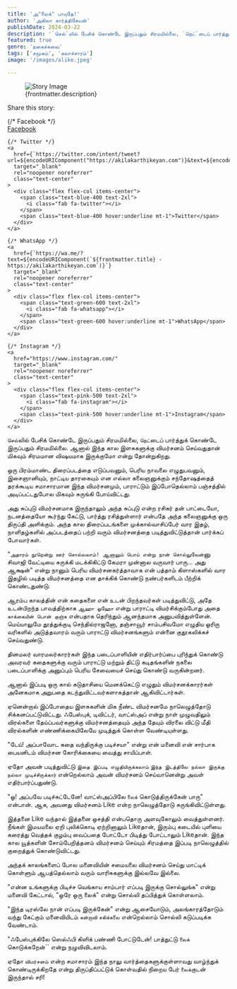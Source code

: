 ```yaml
---
title: 'அ"லைக்" பாயுதே!'
author: 'அகிலா கார்த்திகேயன்'
publishDate: 2024-03-22
description: '`செல்`லில் பேசிக் கொண்டே இருப்பதும் சிரமமில்லை, `நெட்`டைப் பார்த்துக் கொண்டே இருப்பதும் சிரமமில்லை...'
featured: true
genre: 'நகைச்சுவை'
tags: ['சமூகம்', 'கலாச்சாரம்']
image: '/images/alike.jpeg'

---
```

<figure>
  <img src={frontmatter.image} alt="Story Image" class="w-full rounded-lg shadow-lg" />
  <figcaption class="text-gray-600 text-sm mt-2">{frontmatter.description}</figcaption>
</figure>
<div class="mt-6">
  <p class="text-lg font-bold">Share this story:</p>
  <div class="flex space-x-6 justify-start mt-4">
    {/* Facebook */}
    <a
      href={`https://www.facebook.com/sharer/sharer.php?u=${encodeURIComponent("https://akilakarthikeyan.com")}`}
      target="_blank"
      rel="noopener noreferrer"
      class="text-center"
    >
      <div class="flex flex-col items-center">
        <span class="text-blue-600 text-2xl">
          <i class="fab fa-facebook"></i>
        </span>
        <span class="text-blue-600 hover:underline mt-1">Facebook</span>
      </div>
    </a>

    {/* Twitter */}
    <a
      href={`https://twitter.com/intent/tweet?url=${encodeURIComponent("https://akilakarthikeyan.com")}&text=${encodeURIComponent(frontmatter.title)}`}
      target="_blank"
      rel="noopener noreferrer"
      class="text-center"
    >
      <div class="flex flex-col items-center">
        <span class="text-blue-400 text-2xl">
          <i class="fab fa-twitter"></i>
        </span>
        <span class="text-blue-400 hover:underline mt-1">Twitter</span>
      </div>
    </a>

    {/* WhatsApp */}
    <a
      href={`https://wa.me/?text=${encodeURIComponent(`${frontmatter.title} - https://akilakarthikeyan.com`)}`}
      target="_blank"
      rel="noopener noreferrer"
      class="text-center"
    >
      <div class="flex flex-col items-center">
        <span class="text-green-600 text-2xl">
          <i class="fab fa-whatsapp"></i>
        </span>
        <span class="text-green-600 hover:underline mt-1">WhatsApp</span>
      </div>
    </a>

    {/* Instagram */}
    <a
      href="https://www.instagram.com/"
      target="_blank"
      rel="noopener noreferrer"
      class="text-center"
    >
      <div class="flex flex-col items-center">
        <span class="text-pink-500 text-2xl">
          <i class="fab fa-instagram"></i>
        </span>
        <span class="text-pink-500 hover:underline mt-1">Instagram</span>
      </div>
    </a>
  </div>
</div>

`செல்`லில் பேசிக் கொண்டே இருப்பதும் சிரமமில்லை, `நெட்`டைப் பார்த்துக் கொண்டே இருப்பதும் சிரமமில்லை. ஆனால் இந்த கால இளசுகளுக்கு விமர்சனம் செய்வதுதான் மிகவும் சிரமமான விஷயமாக இருக்குமோ என்று தோன்றுகிறது.

ஒரு பிரம்மாண்ட திரைப்படத்தை எடுப்பவனும், பெரிய நாவலை எழுதுபவனும், இசைஞானியும், நாட்டிய தாரகையும் என எல்லா கலைஞனுக்கும் சந்தோஷத்தைத் தரக்கூடிய சமாசாரமான இந்த விமர்சனமும், பாராட்டும் இப்போதெல்லாம் பஞ்சத்தில் அடிப்பட்டதுபோல மிகவும் சுருங்கி போய்விட்டது.

அது சுப்புடு விமர்சனமாக இருந்தாலும் அந்த சுப்புடு என்ற ரசிகர் தன் பாட்டையோ, நடனத்தையோ கூர்ந்து கேட்டு, பார்த்து ரசித்துள்ளார் என்பதே அந்த கலைஞனுக்கு ஒரு திருப்தி அளிக்கும். அந்த கால திரைப்படங்களை முக்கால்வாசிப்பேர் வார இதழ், நாளிதழ்களில் அப்படத்தைப் பற்றி வரும் விமர்சனத்தை படித்துவிட்டுத்தான் பார்க்கப் போவார்கள்.

"`அதாரம் நூறென்று ஊர் சொல்லலாம்! ஆனாலும் பொய் என்று நான் சொல்லுவேன்`னு சிவாஜி வேட்டியை சுருக்கி மடக்கிகிட்டு கேமரா முன்னால வருவார் பாரு... அது ஆக்ஷன்" என்று நானும் பெரிய விமர்சனகர்த்தாவாக என் பத்தாம் கிளாஸ்களில் வார இதழில் படித்த விமர்சனத்தை என தாக்கிக் கொண்டு நண்பர்களிடம் பீற்றிக் கொண்டதுண்டு.

ஆரம்ப காலத்தின் என் கதைகளை என் உடன் பிறந்தவர்கள் படித்துவிட்டு, அதே உடன்பிறந்த பாவத்திற்காக `ஆஹா ஓஹோ` என்று பாராட்டி விமர்சிக்கும்போது அதை `காக்கையின் பொன் குஞ்சு` என்பதாக தெரிந்தும் ஆனந்தமாக அனுபவித்துள்ளேன். மெய்யாலுமே தூத்துக்குடி செந்தில்ராஜனோ, தஞ்சாவூர் சாம்பசிவமோ எழுதிய ஓரிரு வரிகளில் அடுத்தவாரம் வரும் பாராட்டு விமர்சனங்களும் என்னை குதூகலிக்கச் செய்வதுண்டு.

தினமலர் வாரமலர்காரர்கள் இந்த படைப்பாளியின் எதிர்பார்ப்பை புரிந்துக் கொண்டு அவரவர் கதைகளுக்கு வரும் பாராட்டு மற்றும் திட்டு கடிதங்களின் நகலை படைப்பாளிக்கு அனுப்பும் பெரிய சேவையைச் செய்து கொண்டு வருகின்றனர்.

ஆனால் இப்படி ஒரு கால் கடுதாசியை மெனக்கெட்டு எழுதும் விமர்சனக்காரர்கள் அனேகமாக அறுபதை கடந்துவிட்டவர்களாகத்தான் ஆகிவிட்டார்கள்.

ஏனென்றால் இப்போதைய இளசுகளின் மிக நீண்ட விமர்சனமே நாலெழுத்தோடு சிக்கனப்பட்டுவிட்டது. ஃபேஸ்புக், டிவிட்டர், வாட்ஸ்அப் என்று நாள் முழுவதிலும் விரல்களை தேய்ப்பவர்களுக்கு விமர்சனத்தையும் அந்த தேயும் விரலை விட்டு மீதி விரல்களின் எண்ணிக்கையிலேயே முடித்துக் கொள்ள வேண்டியுள்ளது.

"டேய்! அப்பாவோட கதை வந்திருக்கு படிச்சயா" என்று என் மனைவி என் சார்பாக பையனிடம் விமர்சன கோரிக்கையை வைத்து சாயிப்பாள்.

ஏதோ அவன் படித்துவிட்டு `இதை இப்படி எழுதியிருக்கலாம்` `இந்த இடத்திலே நல்லா இருக்கு` `நல்லா முடிச்சிருக்கார்` என்றெல்லாம் அவன் விமர்சனம் செய்வானென்று அவள் எதிர்பார்ப்பதுண்டு.

"ஓ! அப்பவே படிச்சுட்டேனே! வாட்ஸ்அப்பிலே `லைக்` கொடுத்திருக்கேன் பாரு" என்பான். ஆக, அவனது விமர்சனம் Like என்ற நாலெழுத்தோடு சுருங்கிவிட்டுள்ளது.

இத்தனை Like வந்தால் இத்தனை ஒசத்தி என்பதொரு அளவுகோலும் வைத்துள்ளனர். நீங்கள் இமயமலை ஏறி புலிக்கொடி ஏற்றினாலும் Likeதான், இரும்பு கடையில் புளியை கரைத்து வெத்தக் குழம்பு வைப்பதை போட்டோ பிடித்து போட்டாலும் Likeதான். இந்த கால யூத்களின் சோம்பேறித்தனம் விமர்சனம் செய்யும் சிரமத்தை இப்படி நாலெழுத்தில் குறைத்துக் கொண்டுவிட்டது.

அந்தக் காலங்களைப் போல மனைவியின் சமையலை விமர்சனம் செய்து மாட்டிக் கொள்ளும் ஆபத்தெல்லாம் வரும் வாரிசுகளுக்கு இல்லவே இல்லை.

"என்ன உங்களுக்கு பிடிச்ச வெங்காய சாம்பார் எப்படி இருக்கு சொல்லுங்க" என்று மனைவி கேட்டால், "ஒரே ஒரு லைக்" என்று சொல்லி தப்பித்துக் கொள்ளலாம்.

"இந்த டிரஸ்லே நான் எப்படி இருக்கேன்" என்று ஆசையோடும், அலங்காரத்தோடும் வந்து கேட்கும் மனைவியிடம் `கன்றாவி` `சகிக்கலை` என்றெல்லாம் சொல்லி கடுப்படிக்க வேண்டாம்.

"ஃபேஸ்புக்கிலே ஸெல்ஃபி கிளிக் பண்ணி போட்டுடேன்! பாத்துட்டு `லைக்` கொடுக்கறேன்`` என்று நழுவிவிடலாம்.

ஏதோ `விமர்சனம்` என்ற சமாசாரம் இந்த நாலு வார்த்தைகளுக்குள்ளாவது வாழ்ந்துக் கொண்டிருக்கிறதே என்று திருப்திப்பட்டுக் கொள்வதில் நிறைய பேர் `லைக்`குடன் இருந்தால் சரி!
